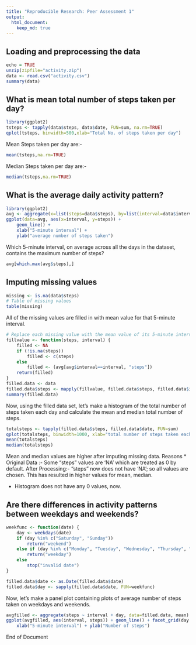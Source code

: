 ```yaml
---
title: "Reproducible Research: Peer Assessment 1"
output: 
  html_document:
    keep_md: true
---
```



## Loading and preprocessing the data
```r
echo = TRUE
unzip(zipfile="activity.zip")
data <- read.csv("activity.csv")
summary(data)
```


## What is mean total number of steps taken per day?
```r
library(ggplot2)
tsteps <- tapply(data$steps, data$date, FUN=sum, na.rm=TRUE)
qplot(tsteps, binwidth=500,xlab="Total No. of steps taken per day")
```

Mean Steps taken per day are:-
```r
mean(tsteps,na.rm=TRUE)
```

Median Steps taken per day are:-
```r
median(tsteps,na.rm=TRUE)
```


## What is the average daily activity pattern?
```r
library(ggplot2)
avg <- aggregate(x=list(steps=data$steps), by=list(interval=data$interval),FUN=mean, na.rm=TRUE)
ggplot(data=avg, aes(x=interval, y=steps)) +
    geom_line() +
    xlab("5-minute interval") +
    ylab("average number of steps taken")
```

Which 5-minute interval, on average across all the days in the dataset, contains the maximum number of steps?
```r
avg[which.max(avg$steps),]
```

## Imputing missing values
```r
missing <- is.na(data$steps)
# Table of missing values
table(missing)
```
All of the missing values are filled in with mean value for that 5-minute interval.
```r
# Replace each missing value with the mean value of its 5-minute interval
fillvalue <- function(steps, interval) {
    filled <- NA
    if (!is.na(steps))
        filled <- c(steps)
    else
        filled <- (avg[avg$interval==interval, "steps"])
    return(filled)
}
filled.data <- data
filled.data$steps <- mapply(fillvalue, filled.data$steps, filled.data$interval)
summary(filled.data)
```

Now, using the filled data set, let's make a histogram of the total number of steps taken each day and calculate the mean and median total number of steps.

```r
totalsteps <- tapply(filled.data$steps, filled.data$date, FUN=sum)
qplot(totalsteps, binwidth=1000, xlab="total number of steps taken each day")
mean(totalsteps)
median(totalsteps)
```

Mean and median values are higher after imputing missing data.
Reasons
* Original Data :- Some "steps" values are 'NA' which are treated as 0 by default.
  After Processing:- "steps" now does not have 'NA'; so all values are chosen.
  This has resulted in higher values for mean, median.

* Histogram does not have any 0 values, now.

## Are there differences in activity patterns between weekdays and weekends?
```r
weekfunc <- function(date) {
    day <- weekdays(date)
    if (day %in% c("Saturday", "Sunday"))
        return("weekend")
    else if (day %in% c("Monday", "Tuesday", "Wednesday", "Thursday", "Friday"))
        return("weekday")
    else
        stop("invalid date")
}

filled.data$date <- as.Date(filled.data$date)
filled.data$day <- sapply(filled.data$date, FUN=weekfunc)
```

Now, let's make a panel plot containing plots of average number of steps taken
on weekdays and weekends.
```r
avgfilled <- aggregate(steps ~ interval + day, data=filled.data, mean)
ggplot(avgfilled, aes(interval, steps)) + geom_line() + facet_grid(day ~ .) +
    xlab("5-minute interval") + ylab("Number of steps")
```


End of Document
